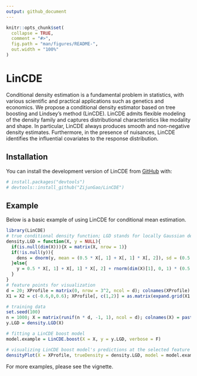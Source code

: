 ```yaml
---
output: github_document
---
```


<!-- README.md is generated from README.Rmd. Please edit that file -->

```r
knitr::opts_chunk$set(
  collapse = TRUE,
  comment = "#>",
  fig.path = "man/figures/README-",
  out.width = "100%"
)
```

# LinCDE

<!-- badges: start -->
<!-- badges: end -->


Conditional density estimation is a fundamental problem in statistics, with various scientific and practical applications such as genetics and economics. We propose a conditional density estimator based on tree boosting and Lindsey's method (LinCDE). LinCDE admits flexible modeling of the density family and captures distributional characteristics like modality and shape. In particular, LinCDE always produces smooth and non-negative density estimates. Furthermore, in the presence of nuisances, LinCDE identifies the influential covariates to the response distribution.


## Installation

You can install the development version of LinCDE from [GitHub](https://github.com/) with:

```r
# install.packages("devtools")
# devtools::install_github("ZijunGao/LinCDE")
```

## Example

Below is a basic example of using LinCDE for conditional mean estimation. 

```r
library(LinCDE)
# true conditional density function; LGD stands for locally Gaussian design
density.LGD = function(X, y = NULL){
  if(is.null(dim(X))){X = matrix(X, nrow = 1)}
  if(!is.null(y)){
    dens = dnorm(y, mean = (0.5 * X[, 1] + X[, 1] * X[, 2]), sd = (0.5 + 0.25 * X[, 2]))
  }else{
    y = 0.5 * X[, 1] + X[, 1] * X[, 2] + rnorm(dim(X)[1], 0, 1) * (0.5 + 0.25 * X[ ,2])
  }
}
# feature points for visualization
d = 20; XProfile = matrix(0, nrow = 3^2, ncol = d); colnames(XProfile) = paste("X", seq(1,d), sep = "")
X1 = X2 = c(-0.6,0,0.6); XProfile[, c(1,2)] = as.matrix(expand.grid(X1, X2))

# training data
set.seed(100)
n = 1000; X = matrix(runif(n * d, -1, 1), ncol = d); colnames(X) = paste("X", seq(1,d), sep = "")
y.LGD = density.LGD(X)

# fitting a LinCDE boost model
model.example = LinCDE.boost(X = X, y = y.LGD, verbose = F)

# visualizing LinCDE boost model's predictions at the selected feature points
densityPlot(X = XProfile, trueDensity = density.LGD, model = model.example)
```

For more examples, please see the vignette.


